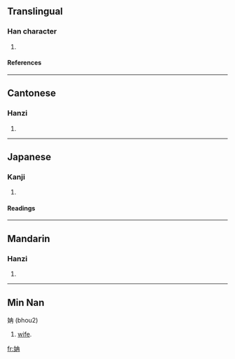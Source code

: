 ==Translingual==
===Han character===
{{Han char|rn=38|rad=女|as=05|sn=8|four=4544<sub>7</sub>|canj=女土月 (VGB)}}
# {{defn|Han|sort=女05}}
====References====
{{Han ref|kx=0258.210|dkj=06167|dj=0523.230|hdz=21037.050|uh=59CC|ud=22988|bh=CC49|bd=52297}}
----
==Cantonese==
===Hanzi===
{{yue-hanzi|jyut=|y=yim5}}
# {{defn|Cantonese}}
----

==Japanese==
===Kanji===
{{ja-kanji|grade=|rs=女05}}
# {{defn|Japanese}} 
====Readings====
{{ja-readings|on=[[ぜん]] (zen)|kun=}}
----
==Mandarin==
===Hanzi===
{{cmn-hanzi|pin=[[rǎn]] (ran3)|wg=jan<sup>3</sup>}}
# {{defn|Mandarin}}

----
==Min Nan==

姌 (bhou2)

# [[wife]].

{{zh-attention}}


[[fr:姌]]